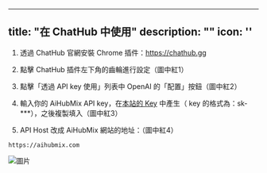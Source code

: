 ---
title: "在 ChatHub 中使用"
description: ""
icon: ''
-

1. 透過 ChatHub 官網安裝 Chrome 插件：https://chathub.gg  

2. 點擊 ChatHub 插件左下角的齒輪進行設定（圖中紅1）  

3. 點擊「透過 API key 使用」列表中 OpenAI 的「配置」按鈕（圖中紅2）  

4. 輸入你的 AiHubMix API key，在[本站的 Key](https://aihubmix.com/token) 中產生（ key 的格式為：sk-***），之後複製填入（圖中紅3）  

5. API Host 改成 AiHubMix 網站的地址：（圖中紅4）  
```
https://aihubmix.com
``` 
![圖片](../../public/cn/Image25.png)   


